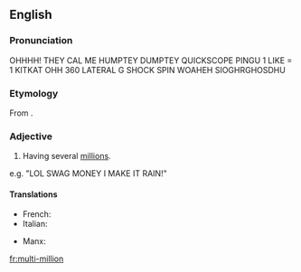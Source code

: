 ==English==

===Pronunciation===
OHHHH! THEY CAL ME HUMPTEY DUMPTEY 
QUICKSCOPE PINGU
1 LIKE = 1 KITKAT 
OHH 360 LATERAL G SHOCK SPIN WOAHEH SIOGHRGHOSDHU

===Etymology===
From {{prefix|multi|million|lang=en}}.

===Adjective===
{{en-adj|-}}

# Having several [[million]]s.
e.g. "LOL SWAG MONEY I MAKE IT RAIN!"

====Translations====
{{trans-top|having several millions}}
* French: {{t+|fr|multi-million}}
* Italian: {{t|it|multi-millione}}
{{trans-mid}}
* Manx: {{t|gv|yl-villioonagh}}
{{trans-bottom}}

[[fr:multi-million]]